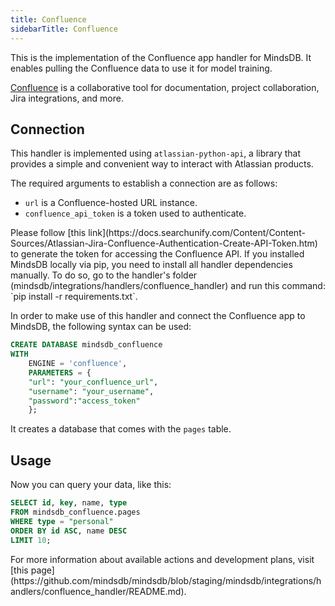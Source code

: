 ```yaml
---
title: Confluence
sidebarTitle: Confluence
---
```


This is the implementation of the Confluence app handler for MindsDB. It enables pulling the Confluence data to use it for model training.

[Confluence](https://www.atlassian.com/software/confluence) is a collaborative tool for documentation, project collaboration, Jira integrations, and more.

## Connection

This handler is implemented using `atlassian-python-api`, a library that provides a simple and convenient way to interact with Atlassian products.

The required arguments to establish a connection are as follows:

* `url` is a Confluence-hosted URL instance.
* `confluence_api_token` is a token used to authenticate.

<Tip>
Please follow [this link](https://docs.searchunify.com/Content/Content-Sources/Atlassian-Jira-Confluence-Authentication-Create-API-Token.htm) to generate the token for accessing the Confluence API.
</Tip>

<Tip>
If you installed MindsDB locally via pip, you need to install all handler dependencies manually. To do so, go to the handler's folder (mindsdb/integrations/handlers/confluence_handler) and run this command: `pip install -r requirements.txt`.
</Tip>

In order to make use of this handler and connect the Confluence app to MindsDB, the following syntax can be used:

```sql
CREATE DATABASE mindsdb_confluence
WITH
    ENGINE = 'confluence',
    PARAMETERS = {
    "url": "your_confluence_url",
    "username": "your_username",
    "password":"access_token"
    };
```

It creates a database that comes with the `pages` table.

## Usage

Now you can query your data, like this:

```sql
SELECT id, key, name, type
FROM mindsdb_confluence.pages
WHERE type = "personal"
ORDER BY id ASC, name DESC
LIMIT 10;
```

<Info>
For more information about available actions and development plans, visit [this page](https://github.com/mindsdb/mindsdb/blob/staging/mindsdb/integrations/handlers/confluence_handler/README.md).
</Info>
